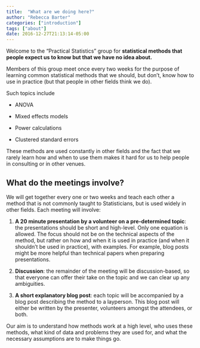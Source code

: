 ```yaml
---
title:  "What are we doing here?"
author: "Rebecca Barter"
categories: ["introduction"]
tags: ["about"]
date: 2016-12-27T21:13:14-05:00
---
```


Welcome to the "Practical Statistics" group for **statistical methods that people expect us to know but that we have no idea about.**

Members of this group meet once every two weeks for the purpose of learning common statistical methods that we should, but don't, know how to use in practice (but that people in other fields think we do). 

Such topics include

* ANOVA

* Mixed effects models

* Power calculations

* Clustered standard errors

These methods are used constantly in other fields and the fact that we rarely learn how and when to use them makes it hard for us to help people in consulting or in other venues.  


## What do the meetings involve?

We will get together every one or two weeks and teach each other a method that is not commonly taught to Statisticians, but is used widely in other fields. Each meeting will involve:

1. **A 20 minute presentation by a volunteer on a pre-determined topic**: the presentations should be short and high-level. Only one equation is allowed. The focus should not be on the technical aspects of the method, but rather on how and when it is used in practice (and when it shouldn’t be used in practice), with examples. For example, blog posts might be more helpful than technical papers when preparing presentations. 

1. **Discussion**: the remainder of the meeting will be discussion-based, so that everyone can offer their take on the topic and we can clear up any ambiguities.

1. **A short explanatory blog post**: each topic will be accompanied by a blog post describing the method to a layperson. This blog post will either be written by the presenter, volunteers amongst the attendees, or both.


Our aim is to understand how methods work at a high level, who uses these methods, what kind of data and problems they are used for, and what the necessary assumptions are to make things go.
